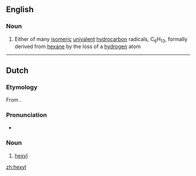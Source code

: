 ==English==

===Noun===
{{en-noun}}

# {{lb|en|organic chemistry}} Either of many [[isomeric]] [[univalent]] [[hydrocarbon]] radicals, C<sub>6</sub>H<sub>13</sub>, formally derived from [[hexane]] by the loss of a [[hydrogen]] atom

----

==Dutch==

===Etymology===
From {{confix|hex|yl|lang=nl}}.

===Pronunciation===
* {{IPA|lang=nl|/ɦɛkˈsil/}}

===Noun===
{{nl-noun|n|-|-}}
# {{lb|nl|organic chemistry}} [[#English|hexyl]]

[[zh:hexyl]]